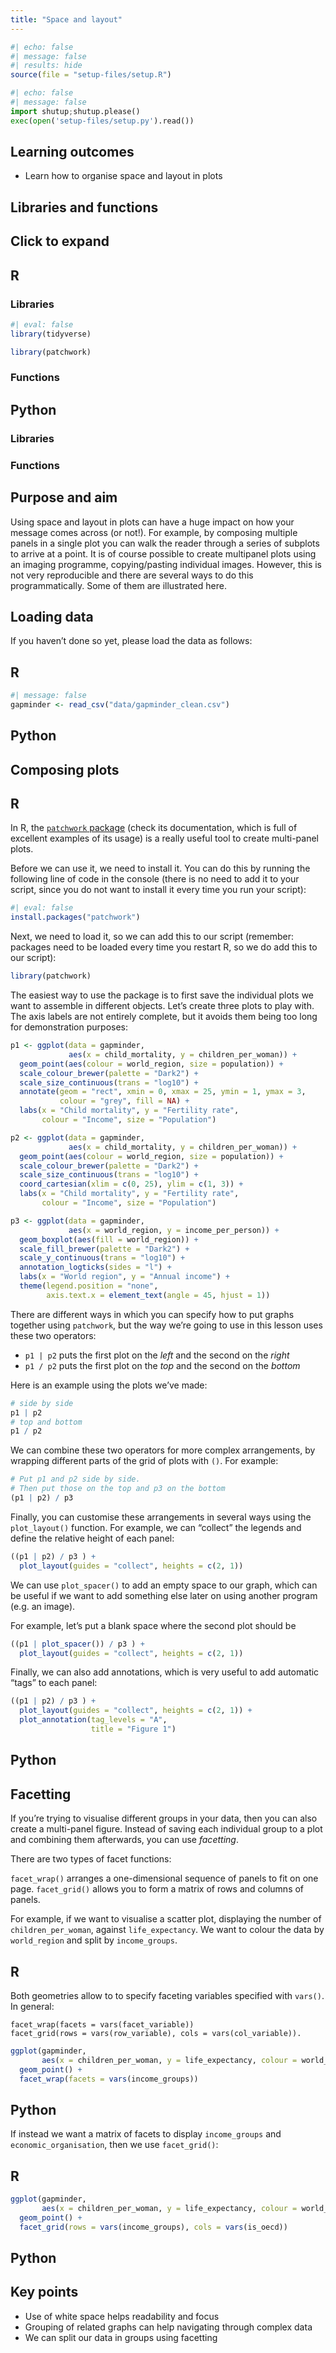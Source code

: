 ```yaml
---
title: "Space and layout"
---
```


```r
#| echo: false
#| message: false
#| results: hide
source(file = "setup-files/setup.R")
```

```python
#| echo: false
#| message: false
import shutup;shutup.please()
exec(open('setup-files/setup.py').read())
```

::: {.callout-tip}
## Learning outcomes

- Learn how to organise space and layout in plots

:::

## Libraries and functions

::: {.callout-note collapse="true"}
## Click to expand

::: {.panel-tabset group="language"}
## R

### Libraries

```r
#| eval: false
library(tidyverse)

library(patchwork)
```

### Functions

## Python

### Libraries
### Functions
:::
:::

## Purpose and aim

Using space and layout in plots can have a huge impact on how your message comes across (or not!). For example, by composing multiple panels in a single plot you can walk the reader through a series of subplots to arrive at a point. It is of course possible to create multipanel plots using an imaging programme, copying/pasting individual images. However, this is not very reproducible and there are several ways to do this programmatically. Some of them are illustrated here.

## Loading data

If you haven't done so yet, please load the data as follows:

::: {.panel-tabset group="language"}
## R

```r
#| message: false
gapminder <- read_csv("data/gapminder_clean.csv")
```

## Python
:::

## Composing plots

::: {.panel-tabset group="language"}
## R

In R, the [`patchwork` package](https://patchwork.data-imaginist.com/) (check its documentation, which is full of excellent examples of its usage) is a really useful tool to create multi-panel plots.

Before we can use it, we need to install it. You can do this by running the following line of code in the console (there is no need to add it to your script, since you do not want to install it every time you run your script):

```r
#| eval: false
install.packages("patchwork")
```

Next, we need to load it, so we can add this to our script (remember: packages need to be loaded every time you restart R, so we do add this to our script):

```r
library(patchwork)
```

The easiest way to use the package is to first save the individual plots we want to assemble in different objects. Let's create three plots to play with. The axis labels are not entirely complete, but it avoids them being too long for demonstration purposes:

```r
p1 <- ggplot(data = gapminder, 
             aes(x = child_mortality, y = children_per_woman)) +
  geom_point(aes(colour = world_region, size = population)) +
  scale_colour_brewer(palette = "Dark2") +
  scale_size_continuous(trans = "log10") +
  annotate(geom = "rect", xmin = 0, xmax = 25, ymin = 1, ymax = 3,
           colour = "grey", fill = NA) +
  labs(x = "Child mortality", y = "Fertility rate",
       colour = "Income", size = "Population")

p2 <- ggplot(data = gapminder, 
             aes(x = child_mortality, y = children_per_woman)) +
  geom_point(aes(colour = world_region, size = population)) +
  scale_colour_brewer(palette = "Dark2") +
  scale_size_continuous(trans = "log10") +
  coord_cartesian(xlim = c(0, 25), ylim = c(1, 3)) +
  labs(x = "Child mortality", y = "Fertility rate",
       colour = "Income", size = "Population")

p3 <- ggplot(data = gapminder,
             aes(x = world_region, y = income_per_person)) +
  geom_boxplot(aes(fill = world_region)) +
  scale_fill_brewer(palette = "Dark2") +
  scale_y_continuous(trans = "log10") +
  annotation_logticks(sides = "l") +
  labs(x = "World region", y = "Annual income") +
  theme(legend.position = "none",
        axis.text.x = element_text(angle = 45, hjust = 1))
```


There are different ways in which you can specify how to put graphs together using 
`patchwork`, but the way we're going to use in this lesson uses these two operators:

- `p1 | p2` puts the first plot on the _left_ and the second on the _right_
- `p1 / p2` puts the first plot on the _top_ and the second on the _bottom_

Here is an example using the plots we've made:

```r
# side by side
p1 | p2
# top and bottom
p1 / p2
```

We can combine these two operators for more complex arrangements, by wrapping 
different parts of the grid of plots with `()`. For example:

```r
# Put p1 and p2 side by side.
# Then put those on the top and p3 on the bottom
(p1 | p2) / p3
```

Finally, you can customise these arrangements in several ways using the `plot_layout()` function. For example, we can "collect" the legends and define the relative height of each panel:

```r
((p1 | p2) / p3 ) + 
  plot_layout(guides = "collect", heights = c(2, 1))
```

We can use `plot_spacer()` to add an empty space to our graph, which can 
be useful if we want to add something else later on using another program (e.g. an image).

For example, let's put a blank space where the second plot should be

```r
((p1 | plot_spacer()) / p3 ) + 
  plot_layout(guides = "collect", heights = c(2, 1))
```

Finally, we can also add annotations, which is very useful to add automatic "tags" to each panel:

```r
((p1 | p2) / p3 ) + 
  plot_layout(guides = "collect", heights = c(2, 1)) + 
  plot_annotation(tag_levels = "A", 
                  title = "Figure 1")
```

## Python
:::

## Facetting

If you're trying to visualise different groups in your data, then you can also create a multi-panel figure. Instead of saving each individual group to a plot and combining them afterwards, you can use _facetting_.

There are two types of facet functions:

`facet_wrap()` arranges a one-dimensional sequence of panels to fit on one page.
`facet_grid()` allows you to form a matrix of rows and columns of panels.

For example, if we want to visualise a scatter plot, displaying the number of `children_per_woman`, against `life_expectancy`. We want to colour the data by `world_region` and split by `income_groups`.

::: {.panel-tabset group="language"}
## R

Both geometries allow to to specify faceting variables specified with `vars()`. In general:

```
facet_wrap(facets = vars(facet_variable))
facet_grid(rows = vars(row_variable), cols = vars(col_variable)).
```

```r
ggplot(gapminder, 
       aes(x = children_per_woman, y = life_expectancy, colour = world_region)) +
  geom_point() +
  facet_wrap(facets = vars(income_groups))
```


## Python
:::

If instead we want a matrix of facets to display `income_groups` and `economic_organisation`, then we use `facet_grid()`:

::: {.panel-tabset group="language"}
## R

```r
ggplot(gapminder, 
       aes(x = children_per_woman, y = life_expectancy, colour = world_region)) +
  geom_point() +
  facet_grid(rows = vars(income_groups), cols = vars(is_oecd))
```

## Python

:::

## Key points

::: {.callout-note}
- Use of white space helps readability and focus
- Grouping of related graphs can help navigating through complex data
- We can split our data in groups using facetting
:::

